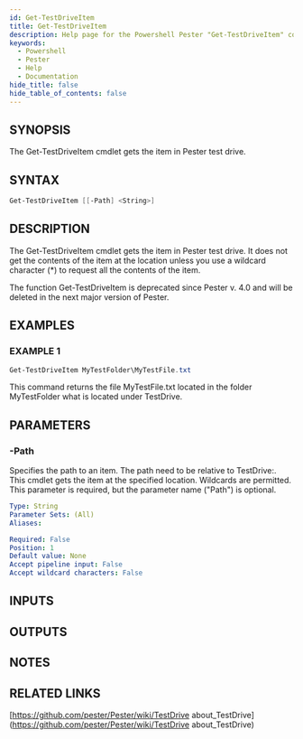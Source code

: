 ```yaml
---
id: Get-TestDriveItem
title: Get-TestDriveItem
description: Help page for the Powershell Pester "Get-TestDriveItem" command
keywords:
  - Powershell
  - Pester
  - Help
  - Documentation
hide_title: false
hide_table_of_contents: false
---
```


## SYNOPSIS
The Get-TestDriveItem cmdlet gets the item in Pester test drive.

## SYNTAX

```powershell
Get-TestDriveItem [[-Path] <String>]
```

## DESCRIPTION
The Get-TestDriveItem cmdlet gets the item in Pester test drive.
It does not
get the contents of the item at the location unless you use a wildcard
character (*) to request all the contents of the item.

The function Get-TestDriveItem is deprecated since Pester v.
4.0
and will be deleted in the next major version of Pester.

## EXAMPLES

### EXAMPLE 1
```powershell
Get-TestDriveItem MyTestFolder\MyTestFile.txt

```

This command returns the file MyTestFile.txt located in the folder MyTestFolder
what is located under TestDrive.



## PARAMETERS

### -Path
Specifies the path to an item.
The path need to be relative to TestDrive:.
This cmdlet gets the item at the specified location.
Wildcards are permitted.
This parameter is required, but the parameter name ("Path") is optional.

```yaml
Type: String
Parameter Sets: (All)
Aliases:

Required: False
Position: 1
Default value: None
Accept pipeline input: False
Accept wildcard characters: False
```

## INPUTS

## OUTPUTS

## NOTES

## RELATED LINKS

[https://github.com/pester/Pester/wiki/TestDrive
about_TestDrive](https://github.com/pester/Pester/wiki/TestDrive
about_TestDrive)

